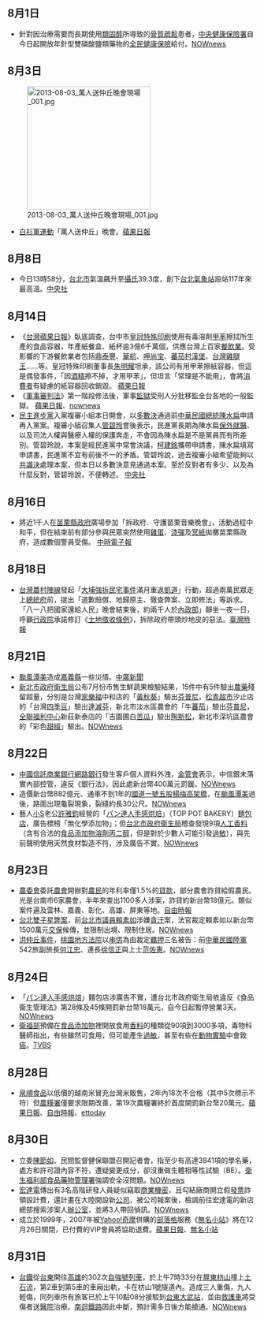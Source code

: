 {{vfd|[[Wikipedia:頁面存廢討論/記錄/2022/06/17#2022年6月臺灣|比較標準]]提刪|date=2022/06/18}}
<noinclude>{{MonthInTaiwan|2013|8}}</noinclude>

==8月1日==
*針對因治療需要而長期使用[[類固醇|類固醇]]所導致的[[骨質疏鬆|骨質疏鬆]]患者，[[中央健康保險署|中央健康保險署]]自今日起開放年針型雙磷酸鹽類藥物的[[全民健康保險|全民健康保險]]給付。[http://www.nownews.com/2013/08/22/11661-2977511.htm NOWnews]{{Wayback|url=http://www.nownews.com/2013/08/22/11661-2977511.htm |date=20130830012542 }}

==8月3日==
[[File:2013-08-03_萬人送仲丘晚會現場_001.jpg|250px]]

*[[白衫軍運動|白衫軍運動]]「萬人送仲丘」晚會。[http://www.appledaily.com.tw/realtimenews/article/politics/20130804/236443/ 蘋果日報]{{Wayback|url=http://www.appledaily.com.tw/realtimenews/article/politics/20130804/236443/ |date=20160304094043 }}

==8月8日==
*今日13時58分，[[台北市|台北市]]氣溫飆升至[[攝氏|攝氏]]39.3度，創下[[台北氣象站|台北氣象站]]設站117年來最高溫。[http://www.cna.com.tw/News/FirstNews/201308080033-1.aspx 中央社]{{Wayback|url=http://www.cna.com.tw/News/FirstNews/201308080033-1.aspx |date=20160309104008 }}

==8月14日==
*《[[台灣蘋果日報|台灣蘋果日報]]》臥底調查，台中市[[皇冠特殊印刷|皇冠特殊印刷]]使用有毒溶劑[[甲苯|甲苯]]擦拭所生產的食品容器，年產紙餐盒、紙杯逾3億6千萬個，供應台灣上百家[[餐飲業|餐飲業]]。受影響的下游餐飲業者包括[[鼎泰豐|鼎泰豐]]、[[華航|華航]]、[[呷尚宝|呷尚宝]]、[[蕃茄村漢堡|蕃茄村漢堡]]、[[台灣雞腿王|台灣雞腿王]]……等。皇冠特殊印刷董事長[[朱明耀|朱明耀]]坦承，該公司有用甲苯擦紙容器，但這是偶發事件，「因[[酒精|酒精]]擦不掉，才用甲苯」，但坦言「常理是不能用」，會將[[消費者|消費者]]有疑慮的紙容器回收銷毀。 [http://www.appledaily.com.tw/appledaily/article/headline/20130814/35220479/%E3%80%8A%E8%98%8B%E6%9E%9C%E3%80%8B%E8%87%A5%E5%BA%95%E8%B8%A2%E7%88%86%E6%AF%92%E9%A4%90%E7%9B%92%E6%B5%81%E5%B8%82%E9%9D%A2 蘋果日報]{{Wayback|url=http://www.appledaily.com.tw/appledaily/article/headline/20130814/35220479/%E3%80%8A%E8%98%8B%E6%9E%9C%E3%80%8B%E8%87%A5%E5%BA%95%E8%B8%A2%E7%88%86%E6%AF%92%E9%A4%90%E7%9B%92%E6%B5%81%E5%B8%82%E9%9D%A2 |date=20170720145442 }} 
*《[[s:軍事審判法|軍事審判法]]》第一階段修法後，軍事[[監獄|監獄]]受刑人分批移監全台各地的一般監獄。 [http://www.appledaily.com.tw/realtimenews/article/local/20130815/242857/%E3%80%8A%E8%BB%8D%E5%AF%A9%E6%B3%95%E3%80%8B243%E5%90%8D%E8%BB%8D%E7%8A%AF%E5%A4%A7%E7%A7%BB%E7%9B%A3%E3%80%8010%EF%BC%9A50%E5%AE%8C%E6%88%90 蘋果日報]{{Wayback|url=http://www.appledaily.com.tw/realtimenews/article/local/20130815/242857/%E3%80%8A%E8%BB%8D%E5%AF%A9%E6%B3%95%E3%80%8B243%E5%90%8D%E8%BB%8D%E7%8A%AF%E5%A4%A7%E7%A7%BB%E7%9B%A3%E3%80%8010%EF%BC%9A50%E5%AE%8C%E6%88%90 |date=20160304204303 }}、[http://www.nownews.com/2013/08/14/91-2974550.htmhttp://www.nownews.com/2013/08/14/91-2974550.htm nownews]
*[[民主進步黨|民主進步黨]]入黨複審小組本日開會，以[[多數決|多數決]]通過前[[中華民國總統|中華民國總統]][[陳水扁|陳水扁]]申請再入黨案。複審小組召集人[[管碧玲|管碧玲]]會後表示，民進黨長期為陳水扁[[保外就醫|保外就醫]]、以及司法人權與醫療人權的保護奔走，不會因為陳水扁是不是黨員而有所差別。管碧玲說，本案是經民進黨中常會決議，[[柯建銘|柯建銘]]攜帶申請書，陳水扁填寫申請書，民進黨不宜有前後不一的矛盾。管碧玲說，過去複審小組希望能夠以[[共識決|共識決]]處理本案，但本日以多數決意見通過本案。至於反對者有多少、以及為什麼反對，管碧玲說，不便轉述。 [http://www.cna.com.tw/News/FirstNews/201308140037-1.aspx 中央社]{{Wayback|url=http://www.cna.com.tw/News/FirstNews/201308140037-1.aspx |date=20130818013925 }}

==8月16日==
*將近1千人在[[苗栗縣政府|苗栗縣政府]]廣場參加「拆政府．守護苗栗音樂晚會」，活動過程中和平，但在結束前有部分參與民眾突然使用[[雞蛋|雞蛋]]、[[漆彈|漆彈]]及[[冥紙|冥紙]]拋擲苗栗縣政府，造成數個警員受傷。 [https://web.archive.org/web/20131226071245/http://www.chinatimes.com/realtimenews/%E5%AE%88%E8%AD%B7%E6%99%9A%E6%9C%83%E6%9A%B4%E8%B5%B0-%E9%9B%9E%E6%B4%97%E8%8B%97%E6%A0%97%E7%B8%A3%E6%94%BF%E5%BA%9C-20130816004355-260401 中時電子報]

==8月18日==
*[[台灣農村陣線|台灣農村陣線]]發起「[[大埔事件|大埔強拆民宅事件]]滿月重返[[凱達格蘭大道|凱道]]」行動，超過兩萬民眾走上[[中華民國總統府|總統府]]前，提出「道歉賠償、地歸原主、徹查弊案、立即修法」等訴求。「八一八把國家還給人民」晚會結束後，約兩千人於[[中華民國內政部|內政部]]」靜坐一夜一日，呼籲[[行政院|行政院]]承諾修訂《[[:s:土地徵收條例|土地徵收條例]]》，拆除政府帶頭炒地皮的惡法。[https://web.archive.org/web/20140102200200/http://www.twtimes.com.tw/INDEX.PHP?page=news&nid=351328 臺灣時報]

==8月21日==
*[[強烈熱帶風暴潭美_(2013年)|颱風潭美]]造成[[嘉義縣|嘉義縣]]一些災情。[http://life.chinatimes.com/LifeContent/1413/20130821003018.html 中廣新聞]{{Wayback|url=http://life.chinatimes.com/LifeContent/1413/20130821003018.html |date=20190911212123 }}
*[[新北市政府衛生局|新北市政府衛生局]]公布7月份市售生鮮蔬果檢驗結果，15件中有5件驗出[[農藥|農藥]]殘留超量，分別是台灣[[家樂福|家樂福]]中和店的「[[黃秋葵|黃秋葵]]」驗出[[芬普尼|芬普尼]]，[[松青超市|松青超市]]汐止店的「台灣[[四季豆|四季豆]]」驗出[[達滅芬|達滅芬]]，新北市淡水區農會的「牛[[蕃茄|蕃茄]]」驗出[[芬普尼|芬普尼]]，[[全聯福利中心|全聯福利中心]]新莊新泰店的「吉園圃白[[苦瓜|苦瓜]]」驗出[[陶斯松|陶斯松]]，新北市深坑區農會的「彩色[[甜椒|甜椒]]」驗出{{link-en|凡殺同|Famoxadone}}。[http://www.nownews.com/2013/08/23/11867-2977784.htm NOWnews]{{Wayback|url=http://www.nownews.com/2013/08/23/11867-2977784.htm |date=20131027204917 }}

==8月22日==
*[[中國信託商業銀行|中國信託商業銀行]][[網路銀行|網路銀行]]發生客戶個人資料外洩，[[金管會|金管會]]表示，中信銀未落實內部控管，違反《銀行法》，因此處新台幣400萬元罰鍰。[http://www.nownews.com/2013/08/22/320-2977642.htm NOWnews]{{Wayback|url=http://www.nownews.com/2013/08/22/320-2977642.htm |date=20130825060420 }}
*造價新台幣882億元、通車不到1年的[[中山高速公路|國道一號]][[五股楊梅高架橋|五股楊梅高架橋]]，在[[颱風潭美_(2013年)|颱風潭美]]過後，路面出現龜裂現象，裂縫約長30公尺。[http://www.nownews.com/2013/08/22/91-2977700.htm NOWnews]{{Wayback|url=http://www.nownews.com/2013/08/22/91-2977700.htm |date=20130824173621 }}
*藝人[[徐熙娣|小S]]老公[[許雅鈞|許雅鈞]]經營的「[[パン達人手感烘焙|パン達人手感烘焙]]」（TOP POT BAKERY）[[麵包店|麵包店]]，廣告標榜「無化學添加物」；但[[台北市政府衛生局|台北市政府衛生局]]稽查發現9項[[人工香料|人工香料]]（含有合法的[[食品添加物|食品添加物]][[溶劑|溶劑]][[丙二醇|丙二醇]]，但是對於少數人可能引發[[過敏|過敏]]），與先前聲明使用天然食材製造不符，涉及廣告不實。[http://www.nownews.com/2013/08/23/11867-2977937.htm NOWnews]{{Wayback|url=http://www.nownews.com/2013/08/23/11867-2977937.htm |date=20130826013635 }}

==8月23日==
*[[農委會|農委會]]委託[[農會|農會]]開辦對[[農民|農民]]的年利率僅1.5%的[[貸款|貸款]]，部分農會詐貸給假農民。光是台南市6家農會，半年來查出1100多人涉案，詐貸約新台幣18億元。類似案件遍及雲林、嘉義、彰化、高雄、屏東等地。[https://web.archive.org/web/20130823125641/http://www.libertytimes.com.tw/2013/new/aug/23/today-so1.htm?Slots=So 自由時報]
*[[台北雙子星弊案|台北雙子星弊案]]，前[[台北市議員|台北市議員]][[賴素如|賴素如]]涉嫌[[貪汙|貪汙]]案，法官裁定賴素如以新台幣1500萬元[[交保|交保]]候傳，並限制出境、限制住居。[http://www.nownews.com/2013/08/23/138-2978162.htm NOWnews]{{Wayback|url=http://www.nownews.com/2013/08/23/138-2978162.htm |date=20130826013640 }}
*[[洪仲丘事件|洪仲丘事件]]，[[桃園地方法院|桃園地方法院]]以[[串供|串供]]為由裁定[[羈押|羈押]]三名被告：前[[中華民國陸軍|中華民國陸軍]]542旅副旅長[[何江忠|何江忠]]、連長[[徐信正|徐信正]]與上士[[范佐憲|范佐憲]]。[http://www.nownews.com/2013/08/24/138-2978276.htm NOWnews]{{Wayback|url=http://www.nownews.com/2013/08/24/138-2978276.htm |date=20130828070237 }}

==8月24日==
*「[[パン達人手感烘焙|パン達人手感烘焙]]」麵包店涉廣告不實，遭台北市政府衛生局依違反《食品衛生管理法》第28條及45條開罰新台幣18萬元，自今日起暫停營業3天。[http://www.nownews.com/2013/08/24/91-2978268.htm NOWnews]
*[[中華民國衛生福利部|衛福部]]預備在[[食品添加物|食品添加物]]裡開放食用[[香料|香料]]的種類從90項到3000多項，毒物科醫師指出，有些雖然可食用，但可能產生[[過敏|過敏]]，甚至有些在[[動物實驗|動物實驗]]中會致[[癌|癌]]。[http://www.tvbs.com.tw/NEWS/NEWS_LIST.asp?no=shihwei820130824190720 TVBS]{{Wayback|url=http://www.tvbs.com.tw/NEWS/NEWS_LIST.asp?no=shihwei820130824190720 |date=20160813020909 }}

==8月28日==
*[[泉順食品|泉順食品]]以低價的越南米冒充台灣米販售，2年內18次不合格（其中5次標示不符）但[[農糧署|農糧署]]僅要求限期改善，第19次農糧署終於首度開罰新台幣20萬元。[http://www.appledaily.com.tw/appledaily/article/headline/20130828/35252979/%E5%B1%B1%E6%B0%B4%E7%B1%B3%E9%81%93%E6%AD%89%E7%8B%A1%E8%BE%AF%E7%94%A2%E5%9C%B0%E6%A8%99%E9%8C%AF 蘋果日報]{{Wayback|url=http://www.appledaily.com.tw/appledaily/article/headline/20130828/35252979/%E5%B1%B1%E6%B0%B4%E7%B1%B3%E9%81%93%E6%AD%89%E7%8B%A1%E8%BE%AF%E7%94%A2%E5%9C%B0%E6%A8%99%E9%8C%AF |date=20131101230723 }}、[https://web.archive.org/web/20130828130556/http://www.libertytimes.com.tw/2013/new/aug/28/today-life1.htm 自由時報]、[http://www.ettoday.net/news/20130828/262449.htm ettoday]{{Wayback|url=http://www.ettoday.net/news/20130828/262449.htm |date=20180929180916 }}

==8月30日==
*立委[[陳節如|陳節如]]、民間監督健保聯盟召開記者會，指至少有高達3841項的學名藥，處方和許可證內容不符，遭疑變更成分，卻沒重做生體相等性試驗（BE）。[[衛生福利部|衛生福利部]][[食品藥物管理署|食品藥物管理署]]強調安全沒問題。[http://www.nownews.com/2013/08/30/327-2980672.htm NOWnews]{{Wayback|url=http://www.nownews.com/2013/08/30/327-2980672.htm |date=20130902235926 }}
*[[宏達電|宏達電]]傳出有3名高階研發人員疑似竊取[[商業機密|商業機密]]，且勾結廠商開立假[[發票|發票]]詐領設計費，還計畫在大陸開設新[[公司|公司]]，被公司報案後，檢調前往宏達電的新店總部搜索涉案人[[辦公室|辦公室]]，並將3人帶回偵訊。[http://www.nownews.com/2013/08/30/320-2980731.htm NOWnews]{{Wayback|url=http://www.nownews.com/2013/08/30/320-2980731.htm |date=20130902192136 }}
*成立於1999年，2007年被[[Yahoo!奇摩|Yahoo!奇摩]]併購的[[部落格|部落格]]服務《[[無名小站_(台灣)|無名小站]]》將在12月26日關閉，已付費的VIP會員將協助退費。[http://www.appledaily.com.tw/realtimenews/article/international/20130831/251715/%E4%B8%8D%E5%8F%AA%E7%84%A1%E5%90%8D%E5%B0%8F%E7%AB%99%E3%80%80%E4%B8%AD%E5%9C%8B%E9%9B%85%E8%99%8E%E4%B9%9F%E9%97%9C%E9%96%89%E5%A4%9A%E9%A0%85%E6%9C%8D%E5%8B%99 蘋果日報]{{Wayback|url=http://www.appledaily.com.tw/realtimenews/article/international/20130831/251715/%E4%B8%8D%E5%8F%AA%E7%84%A1%E5%90%8D%E5%B0%8F%E7%AB%99%E3%80%80%E4%B8%AD%E5%9C%8B%E9%9B%85%E8%99%8E%E4%B9%9F%E9%97%9C%E9%96%89%E5%A4%9A%E9%A0%85%E6%9C%8D%E5%8B%99 |date=20130903070953 }}、[https://web.archive.org/web/20130902214825/http://www.wretch.cc/blog/WretchFAQ/13637135 無名小站]

==8月31日==
*[[台鐵|台鐵]]從[[臺東車站|台東]]開往[[高雄車站|高雄]]的302次[[自強號列車|自強號列車]]，於上午7時33分在[[屏東縣|屏東]][[枋山鄉|枋山]]撞上[[土石流|土石流]]，第2車到第5車的車廂出軌，卡在枋山1號隧道內。造成三人重傷，九人輕傷，同列車所有旅客已於上午10點08分接駁到[[臺東縣|台東]][[大武車站|大武站]]，並由[[救護車|救護車]]將受傷者送[[醫院|醫院]]治療。[[南迴鐵路|南迴鐵路]]因此中斷，預計需多日後方能搶通。[http://www.nownews.com/2013/08/31/91-2980866.htm  NOWnews]

<noinclude>
{{Portal:台灣新聞動態/Footer}}
</noinclude>
